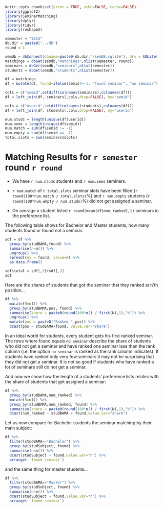
```r
knitr::opts_chunk$set(error = TRUE, echo=FALSE, cache=FALSE)
library(ggplot2)
library(SeminarMatching)
library(dplyr)
library(tidyr)
library(reshape2)
```

```r
semester = "SS15"
db.dir = paste0("../db")
round = 1
```

```r
semdb = dbConnect(dbname=paste0(db.dir,"/semDB.sqlite"), drv = SQLite())
matchings = dbGet(semdb,"matchings",nlist(semester, round))
seminars = dbGet(semdb,"seminars",nlist(semester))
students = dbGet(semdb,"students",nlist(semester))
```

```r
df = matchings
df = mutate(df, found=ifelse(semid!=-1, "found seminar", "no seminar"))

cols = c("semid",setdiff(colnames(seminars),colnames(df)))
df = left_join(df, seminars[,cols,drop=FALSE], by="semid")

cols = c("userid",setdiff(colnames(students),colnames(df)))
df = left_join(df, students[,cols,drop=FALSE], by="userid")

num.studs = length(unique(df$userid))
num.sems = length(unique(df$semid))
num.match = sum(df$semid != -1)
num.empty = sum(df$semid == -1)
total.slots = sum(seminars$slots)
```

# Matching Results for `r semester` round `r round`

- We have `r num.studs` students and `r num.sems` seminars.

- `r num.match` of `r total.slots` seminar slots have been filled (`r round(100*num.match / total.slots)`%) and `r num.empty` students (`r round(100*num.empty / num.studs)`%) did not get assigned a seminar.

- On average a student listed `r round(mean(df$num_ranked),1)` seminars in the preference list.

The following table shows for Bachelor and Master students, how many students found or found not a seminar.
```r
sdf = df %>%
  group_by(studBAMA,found) %>% 
  summarise(n=n()) %>%
  ungroup() %>%
  spread(key = found, value=n) %>%
  as.data.frame()

sdf$total = sdf[,2]+sdf[,3]
sdf
```

Here are the shares of students that got the seminar that they ranked at n'th position... 

```r
df %>% 
  mutate(N=n()) %>%
  group_by(studBAMA,pos, found) %>% 
  summarise(share = paste0(round(100*n() / first(N),1),"%")) %>%
  ungroup() %>%
  mutate(pos = paste0("Ranked ",pos)) %>%
  dcast(pos ~ studBAMA+found, value.var="share")
```

In an ideal world for students, every student gets his first ranked seminar. The rows where found equals `no seminar` describe the share of students who did not get a seminar and have ranked one seminar less than the rank column (i.e. the option `no seminar` is ranked as the rank column indicates). If students have ranked only very few seminars it may not be surprising that they did not get a seminar. It is not so good if students who have ranked a lot of seminars still do not get a seminar.

And now we show how the length of a students' preference lists relates with the share of students that got assigned a seminar:
```r
df %>% 
  group_by(studBAMA,num_ranked) %>% 
  mutate(N=n()) %>%
  group_by(studBAMA,num_ranked, found) %>% 
  summarise(share = paste0(round(100*n() / first(N),1),"%")) %>%
  dcast(num_ranked ~ studBAMA + found,value.var="share")
```

Let us now compare for Bachelor students the seminar matching by their main subject:

```r
df %>% 
  filter(studBAMA=="Bachelor") %>% 
  group_by(studSubject, found) %>% 
  summarise(n=n()) %>%
  dcast(studSubject ~ found,value.var="n") %>%
  arrange(-`found seminar`)
```

and the same thing for master students...
```r
df %>% 
  filter(studBAMA=="Master") %>% 
  group_by(studSubject, found) %>% 
  summarise(n=n()) %>%
  dcast(studSubject ~ found,value.var="n") %>%
  arrange(-`found seminar`)
```


